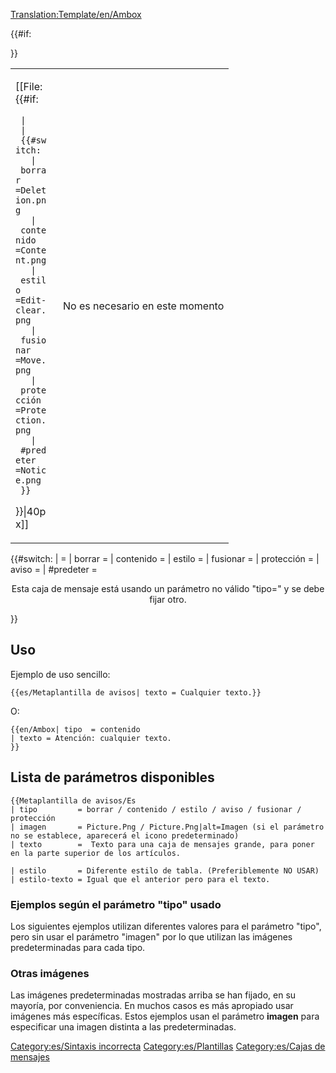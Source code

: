 <noinclude>[[Translation:Template/en/Ambox]]</noinclude><!-- 
      Adaptación de la plantilla wiki '''Metaplantilla de avisos'''
-->
<noinclude></noinclude><includeonly><table style="{{#IF: {{{estilo|}}} | {{{estilo}}} | margin: 0px 10% 0px 10%; border: 1px solid #aaa; background:#fbfbfb}}"><tr>
<td style="border-left: 10px solid {{#switch:{{{tipo|}}} 
  | borrar     =#b22222;
  | contenido  =#f28500;
  | estilo     =#f4c430;
  | fusionar   =#9932cc;
  | protección =#bba;
  | #predeter  =#1e90ff;
}} padding: 2px 0 2px 0.5em;"><div style="width: 52px;">[[File:{{#if:{{{imagen|}}}
  | {{{imagen}}}
  | {{#switch:{{{tipo|}}}
    | borrar     =Deletion.png
    | contenido  =Content.png
    | estilo     =Edit-clear.png
    | fusionar   =Move.png
    | protección =Protection.png
    | #predeter  =Notice.png
  }}
}}|40px]]</div></td><td style="{{#IF: {{{estilo-texto|}}} | {{{estilo-texto}}} | border: none; padding: 0.25em 0.9em; width: 100%;}}"> {{{texto|}}} </td>
{{#if:{{{imageright|}}}
<td style="padding: 2px 0.5em 2px 0;">No es necesario en este momento</td>
}}</tr></table><!-- 
pata detectar e informar de uso defectuoso "teclee" parámetro:
-->{{#switch:{{{tipo|}}}
|            = <!-- No escribir nada también es una entrada válida --> 
| borrar     =
| contenido  = 
| estilo     =
| fusionar   =
| protección =
| aviso      =
| #predeter  = <div style="text-align: center;">Esta caja de mensaje está usando un parámetro no válido "tipo={{{tipo|}}}" y se debe fijar otro.</div>[[Category:es/Sintaxis incorrecta]]
}}</includeonly><noinclude>

==Uso==
Ejemplo de uso sencillo:

<pre>
{{es/Metaplantilla de avisos| texto = Cualquier texto.}}
</pre>
O:
<pre>
{{en/Ambox| tipo  = contenido
| texto = Atención: cualquier texto.
}}
</pre>

{{es/Metaplantilla de avisos| texto = cualquier texto.}}
{{es/Metaplantilla de avisos| tipo  = contenido | texto = cualquier texto.}}


== Lista de parámetros disponibles ==
<pre>
{{Metaplantilla de avisos/Es
| tipo         = borrar / contenido / estilo / aviso / fusionar / protección
| imagen       = Picture.Png / Picture.Png|alt=Imagen (si el parámetro no se establece, aparecerá el icono predeterminado)
| texto        =  Texto para una caja de mensajes grande, para poner en la parte superior de los artículos.

| estilo       = Diferente estilo de tabla. (Preferiblemente NO USAR)
| estilo-texto = Igual que el anterior pero para el texto.
</pre>

=== Ejemplos según el parámetro "tipo" usado ===
Los siguientes ejemplos utilizan diferentes valores para el parámetro "tipo", pero sin usar el parámetro "imagen" por lo que utilizan las imágenes predeterminadas para cada tipo.

{{es/Metaplantilla de avisos| tipo  = borrar
| texto = type=<u>borrar</u> – Cuestiones de borrado, como {{es/Destruir}}.
}}
{{es/Metaplantilla de avisos| tipo  = contenido
| texto = type=<u>contenido</u> – Cuestiones de contenido, como {{es/Aviso}}.
}}
{{es/Metaplantilla de avisos| tipo  = estilo
| texto = type=<u>estilo</u> – Cuestiones de estilo, como {{es/Corregir}}.
}}
{{es/Metaplantilla de avisos| tipo  = aviso
| texto = type=<u>aviso</u> – Avisos para artículos, como {{es/Evento actual}}.
}}
{{es/Metaplantilla de avisos| tipo  = fusionar
| texto = type=<u>fusionar</u> – Propuestas de fusión o traslado, como {{es/Dividir}}.
}}
{{es/Metaplantilla de avisos| type  = protección
| text  = type=<u>protected</u> – Protección de páginas, como {{es/Histórico}}.
}}

=== Otras imágenes ===

Las imágenes predeterminadas mostradas arriba se han fijado, en su mayoría, por conveniencia. En muchos casos es más apropiado usar imágenes más específicas. Estos ejemplos usan el parámetro '''imagen''' para especificar una imagen distinta a las predeterminadas.

{{es/Metaplantilla de avisos| tipo   = aviso
| imagen =en/Manual/OpenttdManual.png|alt= Openttd Manual
| texto  =  Algo Algo Algo 
}}


[[Category:es/Plantillas]][[Category:es/Cajas de mensajes]]
</noinclude>

<!--

  CSS if the option will become available

/* Article message box styles */
table.ambox {
    margin: 0px 10%;   /* 10% = Will not overlap with other elements */
    border: 1px solid #aaa; 
    border-left: 10px solid #1e90ff;    /* Default "notice" blue */
    background: #fbfbfb; 
}
table.ambox + table.ambox {   /* Single border between stacked boxes. */
    margin-top: -1px;
}
.ambox th.mbox-text, 
.ambox td.mbox-text {            /* The message body cell(s) */
    padding: 0.25em 0.5em;       /* 0.5em left/right */
}
.ambox td.mbox-image {           /* The left image cell */
    padding: 2px 0 2px 0.5em;    /* 0.5em left, 0px right */
}
.ambox td.mbox-imageright {      /* The right image cell */
    padding: 2px 0.5em 2px 0;    /* 0px left, 0.5em right */
}

table.ambox-notice {
    border-left: 10px solid #1e90ff;    /* Blue */
}
table.ambox-speedy {
    border-left: 10px solid #b22222;    /* Red */
    background: #fee;                   /* Pink */
}
table.ambox-delete {
    border-left: 10px solid #b22222;    /* Red */
}
table.ambox-content {
    border-left: 10px solid #f28500;    /* Orange */
}
table.ambox-style {
    border-left: 10px solid #f4c430;    /* Yellow */
}
table.ambox-move {
    border-left: 10px solid #9932cc;    /* Purple */
}
table.ambox-protection {
    border-left: 10px solid #bba;       /* Gray-gold */
}
-->